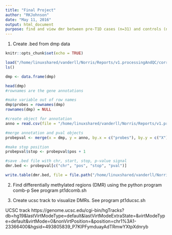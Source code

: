 ---
title: "Final Project"
author: "RKJohnson"
date: "May 11, 2016"
output: html_document
purpose: find and view dmr between pre-T1D cases (n=31) and controls (n=30) from 450K methylation
---
1. Create .bed from dmp data
```{r setup, include=FALSE}
knitr::opts_chunk$set(echo = TRUE)

load("/home/linuxshared/vanderll/Norris/Reports/v1.processingAndQC/correctLabels/forAnalysis.v1/dmp.preT1D.Rdata")
ls()

dmp <- data.frame(dmp)

head(dmp)
#rownames are the gene annotations

#make variable out of row names
dmp$probes = rownames(dmp)
rownames(dmp) = NULL

#create object for annotation
anno = read.csv(file = "/home/linuxshared/vanderll/Norris/Reports/v1.processingAndQC/correctLabels/forAnalysis.v1/probeAnnotation.csv")

#merge annotation and pval objects
probepval <- merge(x = dmp, y = anno, by.x = c("probes"), by.y = c("X"))

#make stop position
probepval$stop <- probepval$pos + 1

#save .bed file with chr, start, stop, p-value signal
dmr.bed <- probepval[c("chr", "pos", "stop", "pval")]

write.table(dmr.bed, file = file.path("/home/linuxshared/vanderll/Norris/Reports/v1.processingAndQC/correctLabels/forAnalysis.v1/dmr.bed"), sep = "\t", col.names = F, quote = F)

```

2. Find differentially methylated regions (DMR) using the python program comb-p
See program pt1dcomb.sh

3. Create ucsc track to visualize DMRs. 
See program pt1ducsc.sh

UCSC track 
https://genome.ucsc.edu/cgi-bin/hgTracks?db=hg19&lastVirtModeType=default&lastVirtModeExtraState=&virtModeType=default&virtMode=0&nonVirtPosition=&position=chr1%3A1-23366400&hgsid=493805839_P7KlPFymduayAdTRmwYXtpXdnryb